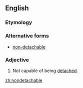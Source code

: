 ==English==
===Etymology===
{{prefix|non|detachable}}

===Alternative forms===
* [[non-detachable]]

===Adjective===
{{en-adj|-}}
# Not capable of being [[detached]].

[[zh:nondetachable]]
